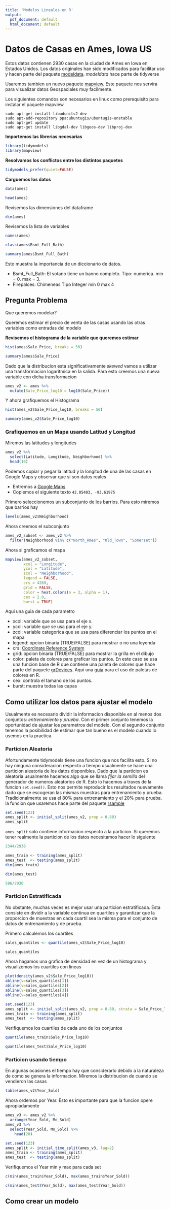 ```yaml
---
title: 'Modelos Lineales en R'
output:
  pdf_document: default
  html_document: default
---
```


# Datos de Casas en Ames, Iowa US

Estos datos contienen 2930 casas en la ciudad de Ames en Iowa en Estados Unidos. Los datos originales han sido modificados para facilitar uso y hacen parte del paquete [modeldata](https://modeldata.tidymodels.org/). *modeldata* hace parte de tidyverse

Usaremos tambien un nuevo paquete [mapview](https://r-spatial.github.io/mapview/index.html). Este paquete nos servira para visualizar datos Geospaciales muy facilmente.

Los siguientes comandos son necesarios en linux como prerequisito para instalar el paquete mapview

```
sudo apt-get install libudunits2-dev
sudo apt-add-repository ppa:ubuntugis/ubuntugis-unstable
sudo apt-get update
sudo apt-get install libgdal-dev libgeos-dev libproj-dev
```

**Importemos las librerias necesarias**

```r
library(tidymodels)
library(mapview)
```

**Resolvamos los conflictos entre los distintos paquetes**

```r
tidymodels_prefer(quiet=FALSE)
```

**Carguemos los datos**

```r
data(ames)

head(ames)
```
Revisemos las dimensiones del dataframe

```r
dim(ames)
```

Revisemos la lista de variables

```r
names(ames)
```

```r
class(ames$Bsmt_Full_Bath)
```
```r
summary(ames$Bsmt_Full_Bath)
```

Esto muestra la importancia de un diccionario de datos. 

- Bsmt_Full_Bath: El sotano tiene un banno completo. Tipo: numerica. min = 0. max  = 3.
- Firepalces: Chimeneas Tipo Integer min 0 max 4

## Pregunta Problema

Que queremos modelar? 

Queremos estimar el precio de venta de las casas usando las otras variables como entradas del modelo


**Revisemos el histograma de la variable que queremos estimar**

```r
hist(ames$Sale_Price, breaks = 50)
```

```r
summary(ames$Sale_Price)
```

Dado que la distribucion esta significativamente *skewed* vamos a utilizar una transformacion logaritmica en la salida. Para esto creemos una nueva variable con dicha transformacion

```r
ames_v2 <- ames %>% 
  mutate(Sale_Price_log10 = log10(Sale_Price))
```

Y ahora grafiquemos el Histograma

```r
hist(ames_v2$Sale_Price_log10, breaks = 50)
```
```r
summary(ames_v2$Sale_Price_log10)
```

### Grafiquemos en un Mapa usando Latitud y Longitud

Miremos las latitudes y longitudes

```r
ames_v2 %>% 
  select(Latitude, Longitude, Neighborhood) %>%
  head(10)
```
Podemos copiar y pegar la latitud y la longitud de una de las casas en Google Maps y observar que si son datos reales

- Entremos a [Google Maps](maps.google.com)
- Copiemos el siguiente texto `42.05403, -93.61975`

Primero seleccionemos un subconjunto de los barrios. Para esto miremos que barrios hay

```r
levels(ames_v2$Neighborhood)
```
Ahora creemos el subconjunto

```r
ames_v2_subset <- ames_v2 %>%
  filter(Neighborhood %in% c("North_Ames", "Old_Town", "Somerset"))

```

Ahora si graficamos el mapa
```r
mapview(ames_v2_subset, 
        xcol = "Longitude", 
        ycol = "Latitude", 
        zcol = "Neighborhood",
        legend = FALSE,
        crs = 4269, 
        grid = FALSE,
        color = heat.colors(n = 3, alpha = 1),
        cex = 2.0,
        burst = TRUE)
```

Aqui una guia de cada parametro

- xcol: variable que se usa para el eje x.
- ycol: variable que se usa para el eje y.
- zcol: variable categorica que se usa para diferenciar los puntos en el mapa
- legend: opcion binaria (TRUE/FALSE) para mostrar o no una leyenda
- crs: [Coordinate Reference System](https://www.nceas.ucsb.edu/sites/default/files/2020-04/OverviewCoordinateReferenceSystems.pdf)
- grid: opcion binaria (TRUE/FALSE) para mostrar la grilla en el dibujo
- color: paleta de colores para graficar los puntos. En este caso se usa una funcion base de R que contiene una paleta de colores que hace parte del paquete [grDevices](http://uribo.github.io/rpkg_showcase/graphics/grDevices.html). Aqui una [guia](https://www.nceas.ucsb.edu/sites/default/files/2020-04/colorPaletteCheatsheet.pdf) para el uso de paletas de colores en R.
- cex: controla el tamano de los puntos.
- burst: muestra todas las capas

## Como utilizar los datos para ajustar el modelo

Usualmente es necesario dividir la informacion disponible en al menos dos conjuntos: *entrenamiento y prueba*. Con el primer conjunto tenemos la oportunidad de ajustar los parametros del modelo. Con el segundo conjunto tenemos la posibilidad de estimar que tan bueno es el modelo cuando lo usemos en la practica.

### Particion Aleatoria

Afortundamente tidymodels tiene una funcion que nos facilita esto. Si no hay ninguna consideracion respecto a tiempo usualmente se hace una particion aleatoria de los datos disponibles. Dado que la particion es aleatoria usualmente hacemos algo que se llama *fijar la semilla* del generador de numeros aleatorios de R. Esto lo hacemos a traves de la funcion `set.seed()`. Esto nos permite reproducir los resultados nuevamente dado que se escogeran las mismas muestras para entrenamiento y prueba. Tradicionalmente se usa el 80% para entrenamiento y el 20% para prueba. la funcion que usaremos hace parte del paquete [rsample](https://rsample.tidymodels.org/reference/index.html)

```r
set.seed(123)
ames_split <- initial_split(ames_v2, prop = 0.80)
ames_split
```
`ames_split` solo contiene informacion respecto a la particion. Si queremos tener realmente la particion de los datos necesitamos hacer lo siguiente

```r
2344/2930
```

```r
ames_train <- training(ames_split)
ames_test  <- testing(ames_split)
dim(ames_train)
```

```r
dim(ames_test)
```
```r
586/2930
```
### Particion Estratificada

No obstante, muchas veces es mejor usar una particion estratificada. Esta consiste en dividir a la variable continua en quartiles y garantizar que la proporcion de muestras en cada cuartil sea la misma para el conjunto de datos de entrenamiento y de prueba.

Primero calculemos los cuartiles 

```r
sales_quantiles <- quantile(ames_v2$Sale_Price_log10)

sales_quantiles
```
Ahora hagamos una grafica de densidad en vez de un histograma y visualizemos los cuartiles con lineas

```r
plot(density(ames_v2$Sale_Price_log10))
abline(v=sales_quantiles[1])
abline(v=sales_quantiles[2])
abline(v=sales_quantiles[3])
abline(v=sales_quantiles[4])
```

```r
set.seed(123)
ames_split <- initial_split(ames_v2, prop = 0.80, strata = Sale_Price_log10)
ames_train <- training(ames_split)
ames_test  <- testing(ames_split)
```

Verifiquemos los cuartiles de cada uno de los conjuntos

```r
quantile(ames_train$Sale_Price_log10)
```


```r
quantile(ames_test$Sale_Price_log10)
```

### Particion usando tiempo

En algunas ocasiones el tiempo hay que considerarlo debido a la naturaleza de como se genera la informacion. Miremos la distribucion de cuando se vendieron las casas

```r
table(ames_v2$Year_Sold)
```
Ahora ordemos por Year. Esto es importante para que la funcion opere apropiadamente

```r
ames_v3 <- ames_v2 %>%
  arrange(Year_Sold, Mo_Sold)
ames_v3 %>% 
  select(Year_Sold, Mo_Sold) %>%
    head(20)
```


```r
set.seed(123)
ames_split <- initial_time_split(ames_v3, lag=2)
ames_train <- training(ames_split)
ames_test  <- testing(ames_split)
```

Verifiquemos el Year min y max para cada set


```r
c(min(ames_train$Year_Sold), max(ames_train$Year_Sold))
```
```r
c(min(ames_test$Year_Sold), max(ames_test$Year_Sold))
```

## Como crear un modelo


